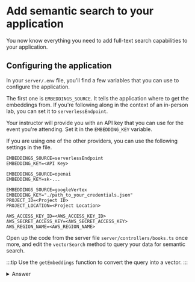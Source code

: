 
# Add semantic search to your application

You now know everything you need to add full-text search capabilities to your application.

## Configuring the application

In your `server/.env` file, you'll find a few variables that you can use to configure the application.

The first one is `EMBEDDINGS_SOURCE`. It tells the application where to get the embeddings from. If you're following along in the context of an in-person lab, you can set it to `serverlessEndpoint`.

Your instructor will provide you with an API key that you can use for the event you're attending. Set it in the `EMBEDDING_KEY` variable.

If you are using one of the other providers, you can use the following settings in the file.

<Tabs>
  <TabItem value="serverless" label="Serverless Endpoint" default>

```
EMBEDDINGS_SOURCE=serverlessEndpoint
EMBEDDING_KEY=<API Key>
```

  </TabItem>
  <TabItem value="openai" label="OpenAI" default>

```
EMBEDDINGS_SOURCE=openai
EMBEDDING_KEY=sk-...
```

  </TabItem>
  <TabItem value="googleVertex" label="Google Vertex">

```
EMBEDDINGS_SOURCE=googleVertex
EMBEDDING_KEY="./path_to_your_credentials.json"
PROJECT_ID=<Project ID>
PROJECT_LOCATION=<Project Location>
```

  </TabItem>
  <TabItem value="sagemaker" label="AWS SageMaker">

```
AWS_ACCESS_KEY_ID=<AWS_ACCESS_KEY_ID>
AWS_SECRET_ACCESS_KEY=<AWS_SECRET_ACCESS_KEY>
AWS_REGION_NAME=<AWS_REGION_NAME>
```

  </TabItem>
</Tabs>



Open up the code from the server file `server/controllers/books.ts` once more, and edit the `vectorSearch` method to query your data for semantic search.

:::tip
Use the `getEmbeddings` function to convert the query into a vector.
:::

<details>
<summary>Answer</summary>
<div>

```js
  const vector = await getEmbeddings(query);
  const aggregationPipeline = [
      {
          $search: {
              index: "vectorsearch",
              knnBeta: {
                  vector,
                  path: "embeddings",
                  k: 20
              }
          }
      }
  ];
  const books = await collections?.books?.aggregate(aggregationPipeline).toArray() as Book[];
  return books;

```
</div>
</details>